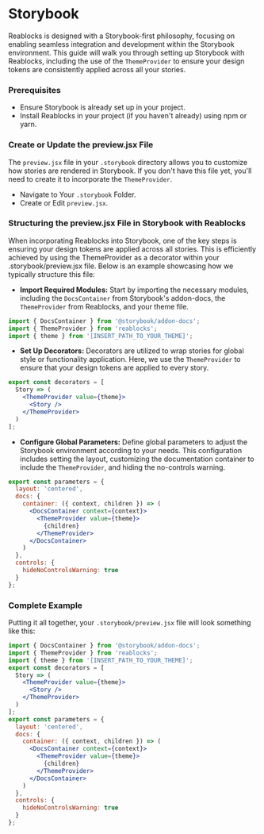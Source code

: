 # Storybook
Reablocks is designed with a Storybook-first philosophy, focusing on enabling seamless integration and development within the Storybook environment.
This guide will walk you through setting up Storybook with Reablocks, including the use of the `ThemeProvider` to ensure your design tokens are consistently applied across all your stories.

### Prerequisites
- Ensure Storybook is already set up in your project.
- Install Reablocks in your project (if you haven't already) using npm or yarn.

### Create or Update the preview.jsx File
The `preview.jsx` file in your `.storybook` directory allows you to customize how stories are rendered in Storybook.
If you don't have this file yet, you'll need to create it to incorporate the `ThemeProvider`.
- Navigate to Your `.storybook` Folder.
- Create or Edit `preview.jsx`.

### Structuring the preview.jsx File in Storybook with Reablocks
When incorporating Reablocks into Storybook, one of the key steps is ensuring your design tokens are applied across all stories.
This is efficiently achieved by using the ThemeProvider as a decorator within your .storybook/preview.jsx file.
Below is an example showcasing how we typically structure this file:

- **Import Required Modules:**
Start by importing the necessary modules, including the `DocsContainer` from Storybook's addon-docs, the `ThemeProvider` from Reablocks, and your theme file.
```jsx
import { DocsContainer } from '@storybook/addon-docs';
import { ThemeProvider } from 'reablocks';
import { theme } from '[INSERT_PATH_TO_YOUR_THEME]';
```
- **Set Up Decorators:**
Decorators are utilized to wrap stories for global style or functionality application. Here, we use the `ThemeProvider` to ensure that your design tokens are applied to every story.
```jsx
export const decorators = [
  Story => (
    <ThemeProvider value={theme}>
      <Story />
    </ThemeProvider>
  )
];
```
- **Configure Global Parameters:**
Define global parameters to adjust the Storybook environment according to your needs. This configuration includes setting the layout, customizing the documentation container to include the `ThemeProvider`, and hiding the no-controls warning.

```jsx
export const parameters = {
  layout: 'centered',
  docs: {
    container: ({ context, children }) => (
      <DocsContainer context={context}>
        <ThemeProvider value={theme}>
          {children}
        </ThemeProvider>
      </DocsContainer>
    )
  },
  controls: {
    hideNoControlsWarning: true
  }
};
```

### Complete Example
Putting it all together, your `.storybook/preview.jsx` file will look something like this:

```jsx
import { DocsContainer } from '@storybook/addon-docs';
import { ThemeProvider } from 'reablocks';
import { theme } from '[INSERT_PATH_TO_YOUR_THEME]';
export const decorators = [
  Story => (
    <ThemeProvider value={theme}>
      <Story />
    </ThemeProvider>
  )
];
export const parameters = {
  layout: 'centered',
  docs: {
    container: ({ context, children }) => (
      <DocsContainer context={context}>
        <ThemeProvider value={theme}>
          {children}
        </ThemeProvider>
      </DocsContainer>
    )
  },
  controls: {
    hideNoControlsWarning: true
  }
};
```
